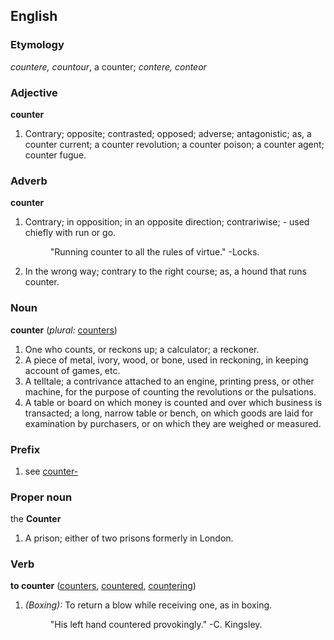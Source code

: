 ==English==

===Etymology===
{{OE.}} ''countere, countour'', a counter; {{OF.}} ''contere, conteor''

===Adjective===
'''counter'''
# Contrary; opposite; contrasted; opposed; adverse; antagonistic; as, a counter current; a counter revolution; a counter poison; a counter agent; counter fugue.

===Adverb===
'''counter'''
# Contrary; in opposition; in an opposite direction; contrariwise; - used chiefly with run or go.
#:"Running counter to all the rules of virtue."  -Locks.
# In the wrong way; contrary to the right course; as, a hound that runs counter.

===Noun===
'''counter'''  (''plural:'' [[counters]])
# One who counts, or reckons up; a calculator; a reckoner.
# A piece of metal, ivory, wood, or bone, used in reckoning, in keeping account of games, etc.
# A telltale; a contrivance attached to an engine, printing press, or other machine, for the purpose of counting the revolutions or the pulsations.
# A table or board on which money is counted and over which business is transacted; a long, narrow table or bench, on which goods are laid for examination by purchasers, or on which they are weighed or measured.

===Prefix===
# see [[counter-]]

===Proper noun===
the '''Counter'''
# A prison; either of two prisons formerly in London.

===Verb===
'''to counter'''  ([[counters]], [[countered]], [[countering]])
# ''(Boxing):'' To return a blow while receiving one, as in boxing.
#:"His left hand countered provokingly."  -C. Kingsley.